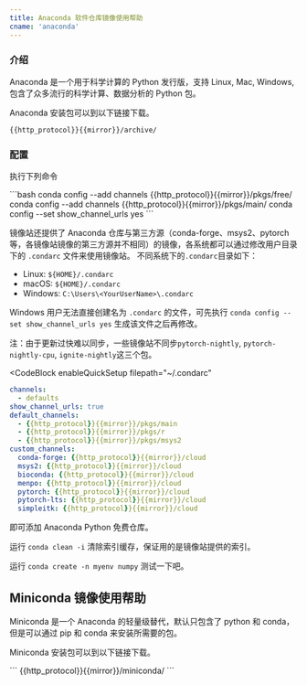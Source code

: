 ```yaml
---
title: Anaconda 软件仓库镜像使用帮助
cname: 'anaconda'
---
```


### 介绍

Anaconda 是一个用于科学计算的 Python 发行版，支持 Linux, Mac, Windows, 包含了众多流行的科学计算、数据分析的 Python 包。

Anaconda 安装包可以到以下链接下载。

<CodeBlock>

```
{{http_protocol}}{{mirror}}/archive/
```

</CodeBlock>

### 配置

执行下列命令

<CodeBlock>
```bash
conda config --add channels {{http_protocol}}{{mirror}}/pkgs/free/
conda config --add channels {{http_protocol}}{{mirror}}/pkgs/main/
conda config --set show_channel_urls yes
```
</CodeBlock>

镜像站还提供了 Anaconda 仓库与第三方源（conda-forge、msys2、pytorch等，各镜像站镜像的第三方源并不相同）的镜像，各系统都可以通过修改用户目录下的 `.condarc` 文件来使用镜像站。
不同系统下的`.condarc`目录如下：
- Linux: `${HOME}/.condarc`
- macOS: `${HOME}/.condarc`
- Windows: `C:\Users\<YourUserName>\.condarc`

Windows 用户无法直接创建名为 `.condarc` 的文件，可先执行 `conda config --set show_channel_urls yes` 生成该文件之后再修改。

注：由于更新过快难以同步，一些镜像站不同步`pytorch-nightly`, `pytorch-nightly-cpu`, `ignite-nightly`这三个包。

<CodeBlock
  enableQuickSetup
  filepath="~/.condarc"
>

```yaml
channels:
  - defaults
show_channel_urls: true
default_channels:
  - {{http_protocol}}{{mirror}}/pkgs/main
  - {{http_protocol}}{{mirror}}/pkgs/r
  - {{http_protocol}}{{mirror}}/pkgs/msys2
custom_channels:
  conda-forge: {{http_protocol}}{{mirror}}/cloud
  msys2: {{http_protocol}}{{mirror}}/cloud
  bioconda: {{http_protocol}}{{mirror}}/cloud
  menpo: {{http_protocol}}{{mirror}}/cloud
  pytorch: {{http_protocol}}{{mirror}}/cloud
  pytorch-lts: {{http_protocol}}{{mirror}}/cloud
  simpleitk: {{http_protocol}}{{mirror}}/cloud
```

</CodeBlock>

即可添加 Anaconda Python 免费仓库。

运行 `conda clean -i` 清除索引缓存，保证用的是镜像站提供的索引。

运行 `conda create -n myenv numpy` 测试一下吧。

## Miniconda 镜像使用帮助

Miniconda 是一个 Anaconda 的轻量级替代，默认只包含了 python 和 conda，但是可以通过 pip 和 conda 来安装所需要的包。

Miniconda 安装包可以到以下链接下载。

<CodeBlock>
```
{{http_protocol}}{{mirror}}/miniconda/
```
</CodeBlock>
